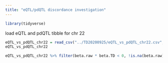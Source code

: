 ```yaml
---
title: "eQTL/pdQTL discordance investigation"
---
```


```r
library(tidyverse)
```

load eQTL and pdQTL tibble for chr 22

```r
eQTL_vs_pdQTL_chr22 = read_csv("../TD20200925/eQTL_vs_pdQTL_chr22.csv", col_types = cols())
eQTL_vs_pdQTL_chr22
```

```r
eQTL_vs_pdQTL_chr22 %>% filter(beta.raw * beta.TD < 0, !is.na(beta.raw), !is.na(beta.TD)) %>% ggplot(aes(beta.raw, beta.TD)) + geom_point()
```

